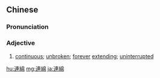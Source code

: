 {{also|连绵}}
==Chinese==
{{zh-forms|s=连绵}}

===Pronunciation===
{{zh-pron
|m=liánmián
|c=lin4 min4
|mn=liân-mî
|cat=a
}}

===Adjective===
{{zh-adj}}

# [[continuous]]; [[unbroken]]; [[forever]] [[extending]]; [[uninterrupted]]

{{zh-cat|Advanced}}

[[hu:連綿]]
[[mg:連綿]]
[[ja:連綿]]